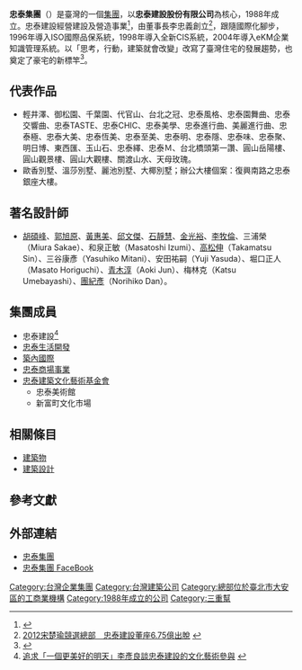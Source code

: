 {{Expand|time=2014-01-15}}
{{Infobox_Company
| name = 忠泰建設股份有限公司
| name_en = JUT LAND DEVELOPMENT COMPANY LIMITED
| local_code_name = TW
| local_code = 22957034
| type = [[股份有限公司|股份有限公司]]
| company_logo = 
| company_type = 
| market_information = 
| company_slogan =  
| foundation = 1988年7月6日
| location = {{ROC}}[[臺北市|臺北市]][[大安區_(臺北市)|大安區]]市民大道3段178號8樓
| key_people = 李忠義 
| num_employees = 
| industry = [[建築|建築營造業]]
| products = 
| assets = [[新台幣|新台幣]]5億元
| capital = [[新台幣|新台幣]]5億元
| revenue = 
| subsid = 
| homepage = [http://www.jut.com.tw/ www.jut.com.tw]
| footnotes = 
}}
'''忠泰集團'''（{{lang-en|JUT Group}}）是臺灣的一個[[集團|集團]]，以'''忠泰建設股份有限公司'''為核心，1988年成立。忠泰建設經營建設及營造事業<ref>{{Cite web |url=http://www.sosohouse.com.tw/new_builder_bg1.php?buID=136 |title=集屋網－忠泰建設 |access-date=2014-01-14 |archive-url=https://web.archive.org/web/20140116101217/http://www.sosohouse.com.tw/new_builder_bg1.php?buID=136 |archive-date=2014-01-16 |dead-url=yes }}</ref>，由董事長李忠義創立<ref>[http://news.cts.com.tw/nownews/money/201401/201401091363561.html 2012宋楚瑜競選總部　忠泰建設董座6.75億出脫] {{webarchive|url=https://web.archive.org/web/20140116081723/http://news.cts.com.tw/nownews/money/201401/201401091363561.html |date=2014-01-16 }}</ref>，跟隨國際化腳步，1996年導入ISO國際品保系統，1998年導入全新CIS系統，2004年導入eKM企業知識管理系統。以「思考，行動，建築就會改變」改寫了臺灣住宅的發展趨勢，也奠定了豪宅的新標竿<ref>{{Cite web |url=http://www.rakuya.com.tw/hnews/hnews_list/8 |title=少年老成愛書人李彥良　忠泰建設常董的居住哲學 |access-date=2014-01-14 |archive-date=2015-02-18 |archive-url=https://web.archive.org/web/20150218164935/http://www.rakuya.com.tw/hnews/hnews_list/8 |dead-url=no }}</ref>。

== 代表作品 ==
*輕井澤、御松園、千葉園、代官山、台北之冠、忠泰風格、忠泰園舞曲、忠泰交響曲、忠泰TASTE、忠泰CHIC、忠泰美學、忠泰進行曲、美麗進行曲、忠泰極、忠泰大美、忠泰恆美、忠泰至美、忠泰明、忠泰隱、忠泰味、忠泰聚、明日博、東西匯、玉山石、忠泰繹、忠泰Ｍ、台北橋頭第一讚、圓山岳陽樓、圓山觀景樓、圓山大觀樓、關渡山水、天母玫瑰。
*歐香別墅、溫莎別墅、麗池別墅、大椰別墅；辦公大樓個案：復興南路之忠泰銀座大樓。

== 著名設計師 ==
*[[胡碩峰|胡碩峰]]、[[郭旭原|郭旭原]]、[[黃惠美|黃惠美]]、[[邱文傑|邱文傑]]、[[石靜慧|石靜慧]]、[[金光裕|金光裕]]、[[李牧倫|李牧倫]]、三浦榮（Miura Sakae）、和泉正敏（Masatoshi Izumi）、[[高松伸|高松伸]]（Takamatsu Sin）、三谷康彥（Yasuhiko Mitani）、安田祐嗣（Yuji Yasuda）、堀口正人（Masato Horiguchi）、[[青木淳|青木淳]]（Aoki Jun）、梅林克（Katsu Umebayashi）、[[團紀彥|團紀彥]]（Norihiko Dan）。

== 集團成員 ==
*忠泰建設<ref>[http://www.anb.org.tw/news2_show.asp?tp=3&id=64 追求「一個更美好的明天」李彥良談忠泰建設的文化藝術參與] {{webarchive|url=https://web.archive.org/web/20140116105830/http://www.anb.org.tw/news2_show.asp?tp=3&id=64 |date=2014-01-16 }}</ref>
*[[忠泰生活開發|忠泰生活開發]]
*[[築內國際|築內國際]]
*[[忠泰商場事業|忠泰商場事業]]
*[[忠泰建築文化藝術基金會|忠泰建築文化藝術基金會]]
**忠泰美術館
**新富町文化市場



== 相關條目 ==
*[[建築物|建築物]]
*[[建築設計|建築設計]]

== 參考文獻 ==
<div class="references-small">
<references></references>
</div>

==外部連結==
*[http://www.jut.com.tw/ 忠泰集團] {{Wayback|url=http://www.jut.com.tw/ |date=20201025104057 }}
*[https://www.facebook.com/忠泰集團-256041701482461/?fref=ts 忠泰集團 FaceBook]

[[Category:台灣企業集團|Category:台灣企業集團]]
[[Category:台灣建築公司|Category:台灣建築公司]]
[[Category:總部位於臺北市大安區的工商業機構|Category:總部位於臺北市大安區的工商業機構]]
[[Category:1988年成立的公司|Category:1988年成立的公司]]
[[Category:三重幫|Category:三重幫]]